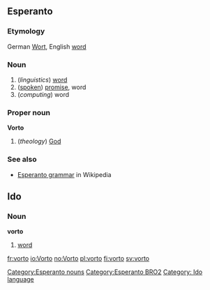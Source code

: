 ==Esperanto==
===Etymology===
German [[Wort]], English [[word]]

===Noun===
{{eo-noun}}
#(''linguistics'') [[word]]
#([[spoken]]) [[promise]], word
#(''computing'') word

===Proper noun===
'''Vorto'''

#(''theology'') [[God]]

===See also===
*[[w:Esperanto grammar|Esperanto grammar]] in Wikipedia

[[Category:Esperanto nouns]]
[[Category:Esperanto BRO2]]

==Ido==
===Noun===
'''vorto'''

#[[word]]

[[Category: Ido language]]
[[fr:vorto]]
[[io:Vorto]]
[[no:Vorto]]
[[pl:vorto]]
[[fi:vorto]]
[[sv:vorto]]
